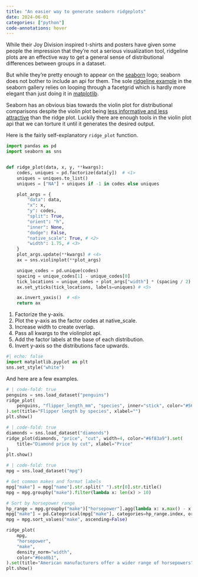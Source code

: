 ```yaml
---
title: "An easier way to generate seaborn ridgeplots"
date: 2024-06-01
categories: ["python"]
code-annotations: hover
---
```


While their Joy Division inspired t-shirts and posters have given some people the impression that they're not a serious visualization tool, ridgeline plots are an effective way to get a general sense of distributional differences between groups in a dataset.

But while they're pretty enough to appear on the [seaborn](https://github.com/mwaskom/seaborn/issues/2243) logo; seaborn does not bother to include an api for them. The sole [ridgeline example](https://seaborn.pydata.org/examples/kde_ridgeplot.html) in the seaborn gallery relies on looping through a facetgrid which is hardly more elegant than just doing it in [matplotlib](https://matplotlib.org/matplotblog/posts/create-ridgeplots-in-matplotlib/). 

Seaborn has an obvious bias towards the violin plot for distributional comparisons despite the violin plot being [less informative and less attractive](https://www.youtube.com/watch?v=_0QMKFzW9fw) than the ridge plot. Luckily there are enough tools in the violin plot api that we can torture it until it generates the desired output.

Here is the fairly self-explanatory `ridge_plot` function.

```python
import pandas as pd
import seaborn as sns


def ridge_plot(data, x, y, **kwargs):
    codes, uniques = pd.factorize(data[y])  # <1>
    uniques = uniques.to_list()
    uniques = ["NA"] + uniques if -1 in codes else uniques

    plot_args = {
        "data": data,
        "x": x,
        "y": codes,
        "split": True,
        "orient": "h",
        "inner": None,
        "dodge": False,
        "native_scale": True, # <2>
        "width": 1.75, # <3>
    }
    plot_args.update(**kwargs) # <4>
    ax = sns.violinplot(**plot_args)

    unique_codes = pd.unique(codes)
    spacing = unique_codes[1] - unique_codes[0]
    tick_locations = unique_codes + plot_args["width"] * (spacing / 2)
    ax.set_yticks(tick_locations, labels=uniques) # <5>

    ax.invert_yaxis()  # <6>
    return ax
```
1. Factorize the y-axis.
2. Plot the y-axis as the factor codes at native_scale.
3. Increase width to create overlap.
4. Pass all kwargs to the violinplot api.
5. Add the factor labels at the base of each distribution.
6. Invert y-axis so the distributions face upwards.

```python
#| echo: false
import matplotlib.pyplot as plt
sns.set_style("white")
```

And here are a few examples. 

```python
# | code-fold: true
penguins = sns.load_dataset("penguins")
ridge_plot(
    penguins, "flipper_length_mm", "species", inner="stick", color="#56ad74"
).set(title="Flipper length by species", xlabel="")
plt.show()
```

```python
# | code-fold: true
diamonds = sns.load_dataset("diamonds")
ridge_plot(diamonds, "price", "cut", width=4, color="#6f83a9").set(
    title="Diamond price by cut", xlabel="Price"
)
plt.show()
```

```python
# | code-fold: true
mpg = sns.load_dataset("mpg")

# Get common makes and format labels
mpg["make"] = mpg["name"].str.split(" ").str[0].str.title()
mpg = mpg.groupby("make").filter(lambda x: len(x) > 10)

# Sort by horsepower range
hp_range = mpg.groupby("make")["horsepower"].agg(lambda x: x.max() - x.min()).sort_values()
mpg["make"] = pd.Categorical(mpg["make"], categories=hp_range.index, ordered=True)
mpg = mpg.sort_values("make", ascending=False)

ridge_plot(
    mpg,
    "horsepower",
    "make",
    density_norm="width",
    color="#6ea0b1",
).set(title="American manufacturers offer a wider range of horsepowers", xlabel="Horsepower")
plt.show()
```


